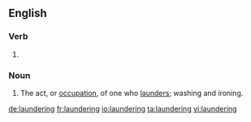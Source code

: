 ==English==
{{wikipedia|dab=laundering}}

===Verb===
{{head|en}}
# {{present participle of|launder|lang=en}}

===Noun===
{{en-noun}}

# The act, or [[occupation]], of one who [[launder]]s; washing and ironing.

[[de:laundering]]
[[fr:laundering]]
[[io:laundering]]
[[ta:laundering]]
[[vi:laundering]]
